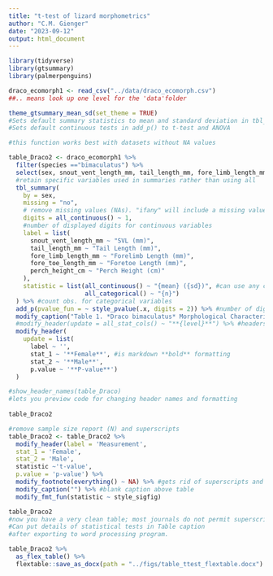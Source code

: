 ```yaml
---
title: "t-test of lizard morphometrics"
author: "C.M. Gienger"
date: "2023-09-12"
output: html_document
---
```


```r
library(tidyverse)
library(gtsummary)
library(palmerpenguins)
```

```r
draco_ecomorph1 <- read_csv("../data/draco_ecomorph.csv")
##.. means look up one level for the 'data'folder
```

```r
theme_gtsummary_mean_sd(set_theme = TRUE)
#Sets default summary statistics to mean and standard deviation in tbl_summary()
#Sets default continuous tests in add_p() to t-test and ANOVA
```

```r
#this function works best with datasets without NA values

table_Draco2 <- draco_ecomorph1 %>%
  filter(species =="bimaculatus") %>%
  select(sex, snout_vent_length_mm, tail_length_mm, fore_limb_length_mm, fore_toe_length_mm, perch_height_cm) %>% 
  #retain specific variables used in summaries rather than using all
  tbl_summary(
    by = sex,
    missing = "no",
    # remove missing values (NAs). "ifany" will include a missing values row in table.
    digits = all_continuous() ~ 1,
    #number of displayed digits for continuous variables
    label = list(
      snout_vent_length_mm ~ "SVL (mm)",
      tail_length_mm ~ "Tail Length (mm)",
      fore_limb_length_mm ~ "Forelimb Length (mm)",
      fore_toe_length_mm ~ "Foretoe Length (mm)",
      perch_height_cm ~ "Perch Height (cm)"
    ),
    statistic = list(all_continuous() ~ "{mean} ({sd})", #can use any character for parentheses
                     all_categorical() ~ "{n}")
  ) %>% #count obs. for categorical variables
  add_p(pvalue_fun = ~ style_pvalue(.x, digits = 2)) %>% #number of digits displayed for p-values
  modify_caption("Table 1. *Draco bimaculatus* Morphological Characteristics") %>%
  #modify_header(update = all_stat_cols() ~ "**{level}**") %>% #headers to only contain name of sex
  modify_header(
    update = list(
      label ~ '',
      stat_1 ~ '**Female**', #is markdown **bold** formatting
      stat_2 ~ '**Male**',
      p.value ~ '**P-value**')
  )

#show_header_names(table_Draco) 
#lets you preview code for changing header names and formatting  
                
table_Draco2
```

```r
#remove sample size report (N) and superscripts
table_Draco2 <- table_Draco2 %>%
  modify_header(label = 'Measurement',
  stat_1 = 'Female',
  stat_2 = 'Male',
  statistic ~'t-value',
  p.value = 'p-value') %>%
  modify_footnote(everything() ~ NA) %>% #gets rid of superscripts and footnotes; put them in table caption.
  modify_caption("") %>% #blank caption above table
  modify_fmt_fun(statistic ~ style_sigfig)

table_Draco2
#now you have a very clean table; most journals do not permit superscripts in tables.
#Can put details of statistical tests in Table caption
#after exporting to word processing program.
```

```r
table_Draco2 %>%
  as_flex_table() %>%
  flextable::save_as_docx(path = "../figs/table_ttest_flextable.docx")
```

